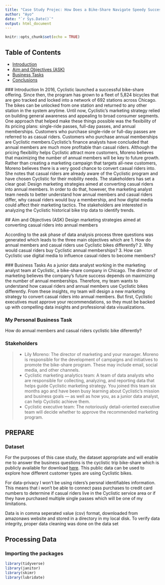```yaml
---
title: "Case Study Projec: How Does a Bike-Share Navigate Speedy Success?t"
author: "Ayo"
date: "`r Sys.Date()`"
output: html_document
---
```


```r
knitr::opts_chunk$set(echo = TRUE)
```

## Table of Contents
<ul>
<li><a href="#intro">Introduction</a></li>
<li><a href="#Ask">Aim and Objectives (ASK)</a></li>
<li><a href="#bt">Business Tasks</a></li>
<li><a href="#conclusions">Conclusions</a></li>
</ul>

<a id='intro'></a>
### Introduction
In 2016, Cyclistic launched a successful bike-share offering. Since then, the program has grown to a fleet of 5,824 bicycles that are geo tracked and locked into a network of 692 stations across Chicago. The bikes can be unlocked from one station and returned to any other station in the system anytime. Until now, Cyclistic’s marketing strategy relied on building general awareness and appealing to broad consumer segments. One approach that helped make these things possible was the flexibility of its pricing plans: single-ride passes, full-day passes, and annual memberships. Customers who purchase single-ride or full-day passes are referred to as casual riders. Customers who purchase annual memberships are Cyclistic members.Cyclistic’s finance analysts have concluded that annual members are much more profitable than casual riders. Although the pricing flexibility helps Cyclistic attract more customers, Moreno believes that maximizing the number of annual members will be key to future growth. Rather than creating a marketing campaign that targets all-new customers, Moreno believes there is a very good chance to convert casual riders into. She notes that casual riders are already aware of the Cyclistic program and have chosen Cyclistic for their mobility needs. The stakeholders has set a clear goal: Design marketing strategies aimed at converting casual riders into annual members. In order to do that, however, the marketing analyst team needs to better understand how annual members and casual riders differ, why casual riders would buy a membership, and how digital media could affect their marketing tactics. The stakeholders are interested in analyzing the Cyclistic historical bike trip data to identify trends.

<a id='Ask'></a> 
## Aim and Objectives (ASK)
Design marketing strategies aimed at converting casual riders into annual members

According to the ask phase of data analysis process three questions was generated which leads
to the three main objectives which are 
1. How do annual members and casual riders use Cyclistic bikes differently?
2. Why would casual riders buy Cyclistic annual memberships?
3. How can Cyclistic use digital media to influence casual riders to become members?

<a id='bt'></a>
### Business Tasks
As a junior data analyst working in the marketing analyst team at Cyclistic, a bike-share company in Chicago. The director of marketing believes the company’s future success depends on maximizing the number of annual memberships. Therefore, my team wants to understand how casual riders and annual members use Cyclistic bikes differently. From these insights,
my team will design a new marketing strategy to convert casual riders into annual members. But first, Cyclistic executives must approve your recommendations, so they must be backed up with compelling data insights and professional data
visualizations.

### My Personal Business Task
How do annual members and casual riders cyclistic bike diferently?

### Stakeholders
>- Lily Moreno: The director of marketing and your manager. Moreno is responsible for the development of campaigns
and initiatives to promote the bike-share program. These may include email, social media, and other channels.
>- Cyclistic marketing analytics team: A team of data analysts who are responsible for collecting, analyzing, and reporting data that helps guide Cyclistic marketing strategy. You joined this team six months ago and have been busy learning about Cyclistic’s mission and business goals — as well as how you, as a junior data analyst, can help Cyclistic achieve them.
>- Cyclistic executive team: The notoriously detail-oriented executive team will decide whether to approve the recommended marketing program.

## PREPARE

### Dataset

For the purposes of this case study, the dataset appropriate and will enable me to answer the business questions is the cyclistic trip bike-share which is publicly available for download [here](https://divvy-tripdata.s3.amazonaws.com/index.html). This public data can  be used to explore how different customer types are using Cyclistic bikes. 

For data-privacy I won't be using riders's persnal identifiables information. This
means that i won’t be able to connect pass purchases to credit card numbers to determine if casual riders live in the Cyclistic service area or if they have purchased multiple single passes which will be one of my limitations.

Data is in comma seperated value (csv) format, downloaded from amazonaws website and stored in a directory in my local disk. To verify data integrity, proper data cleaning was done on the data set 

## Processing Data

### Importing the packages

```r
library(tidyverse)
library(janitor)
library(skimr)
library(lubridate)
```

